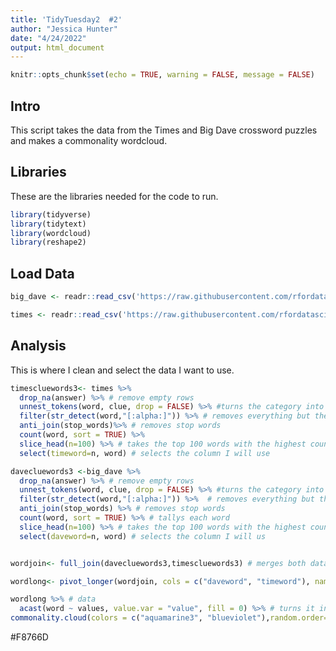 ```yaml
---
title: 'TidyTuesday2  #2'
author: "Jessica Hunter"
date: "4/24/2022"
output: html_document
---
```


```r
knitr::opts_chunk$set(echo = TRUE, warning = FALSE, message = FALSE)
```


## Intro

This script takes the data from the Times and Big Dave crossword puzzles and makes a commonality wordcloud.

## Libraries
These are the libraries needed for the code to run.

```r
library(tidyverse)
library(tidytext)
library(wordcloud)
library(reshape2)
```

## Load Data

```r
big_dave <- readr::read_csv('https://raw.githubusercontent.com/rfordatascience/tidytuesday/master/data/2022/2022-04-19/big_dave.csv')

times <- readr::read_csv('https://raw.githubusercontent.com/rfordatascience/tidytuesday/master/data/2022/2022-04-19/times.csv')

```



## Analysis

This is where I clean and select the data I want to use.
```r
timescluewords3<- times %>%
  drop_na(answer) %>% # remove empty rows
  unnest_tokens(word, clue, drop = FALSE) %>% #turns the category into single words 
  filter(str_detect(word,"[:alpha:]")) %>% # removes everything but the letters
  anti_join(stop_words)%>% # removes stop words
  count(word, sort = TRUE) %>% 
  slice_head(n=100) %>% # takes the top 100 words with the highest counts
  select(timeword=n, word) # selects the column I will use

davecluewords3 <-big_dave %>% 
  drop_na(answer) %>% # remove empty rows
  unnest_tokens(word, clue, drop = FALSE) %>% #turns the category into single words 
  filter(str_detect(word,"[:alpha:]")) %>%  # removes everything but the letters
  anti_join(stop_words) %>% # removes stop words
  count(word, sort = TRUE) %>% # tallys each word
  slice_head(n=100) %>% # takes the top 100 words with the highest counts
  select(daveword=n, word) # selects the column I will us


wordjoin<- full_join(davecluewords3,timescluewords3) # merges both dataframes

wordlong<- pivot_longer(wordjoin, cols = c("daveword", "timeword"), names_to = "values") # turns wide data into long data

wordlong %>% # data
  acast(word ~ values, value.var = "value", fill = 0) %>% # turns it into a matrix
commonality.cloud(colors = c("aquamarine3", "blueviolet"),random.order=FALSE) # creates commonality plot
```

#F8766D